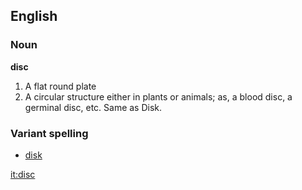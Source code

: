 ==English==
===Noun===
'''disc'''

#A flat round plate
#A circular structure either in plants or animals; as, a blood disc, a germinal disc, etc.  Same as Disk.

===Variant spelling===
*[[disk]]

[[it:disc]]
